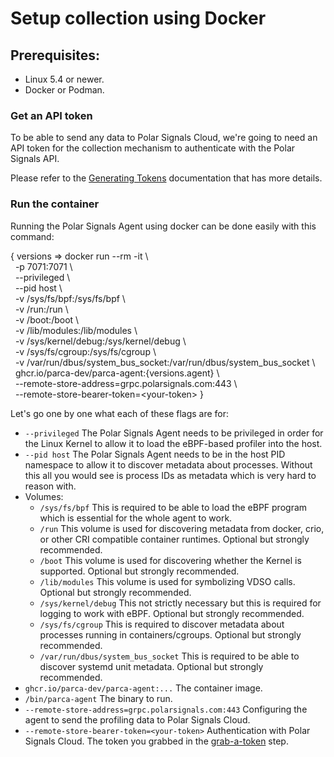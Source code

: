 
# Setup collection using Docker

## Prerequisites:

- Linux 5.4 or newer.
- Docker or Podman.

### Get an API token

To be able to send any data to Polar Signals Cloud, we're going to need an API token for the
collection mechanism to authenticate with the Polar Signals API.

Please refer to the [Generating Tokens](/docs/generating-tokens) documentation that has more details.

### Run the container

Running the Polar Signals Agent using docker can be done easily with this command:

<WithVersions language="bash">
  { versions =>
    <CodeBlock className="language-bash">
      docker run --rm -it \<br />
      &nbsp;&nbsp;-p 7071:7071 \<br />
      &nbsp;&nbsp;--privileged \<br />
      &nbsp;&nbsp;--pid host \<br />
      &nbsp;&nbsp;-v /sys/fs/bpf:/sys/fs/bpf \<br />
      &nbsp;&nbsp;-v /run:/run \<br />
      &nbsp;&nbsp;-v /boot:/boot \<br />
      &nbsp;&nbsp;-v /lib/modules:/lib/modules \<br />
      &nbsp;&nbsp;-v /sys/kernel/debug:/sys/kernel/debug \<br />
      &nbsp;&nbsp;-v /sys/fs/cgroup:/sys/fs/cgroup \<br />
      &nbsp;&nbsp;-v /var/run/dbus/system_bus_socket:/var/run/dbus/system_bus_socket \<br />
      &nbsp;&nbsp;ghcr.io/parca-dev/parca-agent:{versions.agent} \<br />
      &nbsp;&nbsp;--remote-store-address=grpc.polarsignals.com:443 \<br />
      &nbsp;&nbsp;--remote-store-bearer-token=&lt;your-token&gt;
    </CodeBlock>
  }
</WithVersions>

Let's go one by one what each of these flags are for:

* `--privileged` The Polar Signals Agent needs to be privileged in order for the Linux Kernel to allow it to load the eBPF-based profiler into the host.
* `--pid host` The Polar Signals Agent needs to be in the host PID namespace to allow it to discover metadata about processes. Without this all you would see is process IDs as metadata which is very hard to reason with.
* Volumes:
  * `/sys/fs/bpf` This is required to be able to load the eBPF program which is essential for the whole agent to work.
  * `/run` This volume is used for discovering metadata from docker, crio, or other CRI compatible container runtimes. Optional but strongly recommended.
  * `/boot` This volume is used for discovering whether the Kernel is supported. Optional but strongly recommended.
  * `/lib/modules` This volume is used for symbolizing VDSO calls. Optional but strongly recommended.
  * `/sys/kernel/debug` This not strictly necessary but this is required for logging to work with eBPF. Optional but strongly recommended.
  * `/sys/fs/cgroup` This is required to discover metadata about processes running in containers/cgroups. Optional but strongly recommended.
  * `/var/run/dbus/system_bus_socket` This is required to be able to discover systemd unit metadata. Optional but strongly recommended.
* `ghcr.io/parca-dev/parca-agent:...` The container image.
* `/bin/parca-agent` The binary to run.
* `--remote-store-address=grpc.polarsignals.com:443` Configuring the agent to send the profiling data to Polar Signals Cloud.
* `--remote-store-bearer-token=<your-token>` Authentication with Polar Signals Cloud. The token you grabbed in the [grab-a-token](#get-an-api-token) step.
